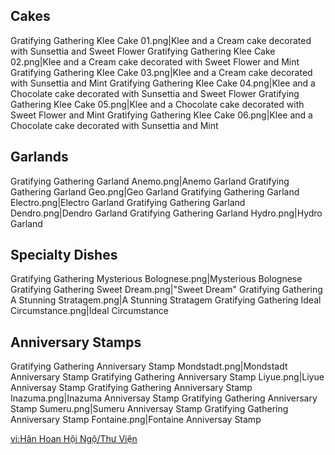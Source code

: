 {{Event Tabs}}
==Cakes==
<gallery>
Gratifying Gathering Klee Cake 01.png|Klee and a Cream cake decorated with Sunsettia and Sweet Flower
Gratifying Gathering Klee Cake 02.png|Klee and a Cream cake decorated with Sweet Flower and Mint
Gratifying Gathering Klee Cake 03.png|Klee and a Cream cake decorated with Sunsettia and Mint
Gratifying Gathering Klee Cake 04.png|Klee and a Chocolate cake decorated with Sunsettia and Sweet Flower
Gratifying Gathering Klee Cake 05.png|Klee and a Chocolate cake decorated with Sweet Flower and Mint
Gratifying Gathering Klee Cake 06.png|Klee and a Chocolate cake decorated with Sunsettia and Mint
</gallery>

==Garlands==
<gallery>
Gratifying Gathering Garland Anemo.png|Anemo Garland
Gratifying Gathering Garland Geo.png|Geo Garland
Gratifying Gathering Garland Electro.png|Electro Garland
Gratifying Gathering Garland Dendro.png|Dendro Garland
Gratifying Gathering Garland Hydro.png|Hydro Garland
</gallery>

==Specialty Dishes==
<gallery>
Gratifying Gathering Mysterious Bolognese.png|Mysterious Bolognese
Gratifying Gathering Sweet Dream.png|"Sweet Dream"
Gratifying Gathering A Stunning Stratagem.png|A Stunning Stratagem
Gratifying Gathering Ideal Circumstance.png|Ideal Circumstance
</gallery>

==Anniversary Stamps==
<gallery>
Gratifying Gathering Anniversary Stamp Mondstadt.png|Mondstadt Anniversary Stamp
Gratifying Gathering Anniversary Stamp Liyue.png|Liyue Anniversay Stamp
Gratifying Gathering Anniversary Stamp Inazuma.png|Inazuma Anniversay Stamp
Gratifying Gathering Anniversary Stamp Sumeru.png|Sumeru Anniversay Stamp
Gratifying Gathering Anniversary Stamp Fontaine.png|Fontaine Anniversay Stamp
</gallery>

[[vi:Hân Hoan Hội Ngộ/Thư Viện]]
